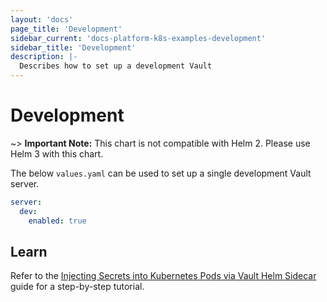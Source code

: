 ```yaml
---
layout: 'docs'
page_title: 'Development'
sidebar_current: 'docs-platform-k8s-examples-development'
sidebar_title: 'Development'
description: |-
  Describes how to set up a development Vault
---
```


# Development

~> **Important Note:** This chart is not compatible with Helm 2. Please use Helm 3 with this chart.

The below `values.yaml` can be used to set up a single development Vault server.

```yaml
server:
  dev:
    enabled: true
```

## Learn

Refer to the [Injecting Secrets into Kubernetes Pods via Vault Helm
Sidecar](https://learn.hashicorp.com/vault/getting-started-k8s/sidecar) guide
for a step-by-step tutorial.
